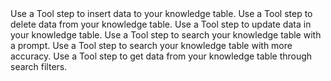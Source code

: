 <Columns cols={2}>
  <Card href="/tool/tool-steps/knowledge/insert-knowledge" title="Insert Knowledge">
    Use a Tool step to insert data to your knowledge table.
  </Card>
  <Card href="/tool/tool-steps/knowledge/delete-knowledge" title="Delete Knowledge">
    Use a Tool step to delete data from your knowledge table.
  </Card>
  <Card href="/tool/tool-steps/knowledge/update-knowledge" title="Update Knowledge">
    Use a Tool step to update data in your knowledge table.
  </Card>
  <Card href="/tool/tool-steps/knowledge/advanced-knowledge-search-2m" title="Advanced Knowledge Search (2m)">
    Use a Tool step to search your knowledge table with a prompt.
  </Card>
  <Card href="/tool/tool-steps/knowledge/advanced-knowledge-search" title="Advanced Knowledge Search">
    Use a Tool step to search your knowledge table with more accuracy.
  </Card>
  <Card href="/tool/tool-steps/knowledge/get-knowledge" title="Get Knowledge">
    Use a Tool step to get data from your knowledge table through search filters.
  </Card>
</Columns>
